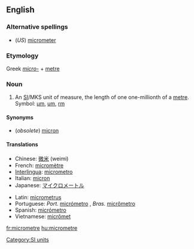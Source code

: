 ==English==

===Alternative spellings===
* (''US'') [[micrometer]]

===Etymology===
Greek ''[[micro-]]'' + [[metre]]

===Noun===
{{en-noun}}

# An [[SI#Abbreviation|SI]]/MKS unit of measure, the length of one one-millionth of a [[metre]]. Symbol: [[µm]], [[um]], [[rm]]

====Synonyms====
* (''obsolete'') [[micron]]

====Translations====
{{trans-top|one-millionth of a metre}}
* Chinese: [[微米]] (weimi)
* French: [[micromètre]]
* [[Interlingua]]: [[micrometro]]
* Italian: [[micron]] {{m}}
* Japanese: [[マイクロメートル]]
{{trans-mid}}
* Latin: [[micrometrus]]
* Portuguese: ''Port.'' [[micrómetro]] {{m}}, ''Bras.'' [[micrômetro]] {{m}}
* Spanish: [[micrómetro]] {{m}}
* Vietnamese: [[micrômet]]
{{trans-bottom}}

[[Category:SI units]]

[[fr:micrometre]]
[[hu:micrometre]]